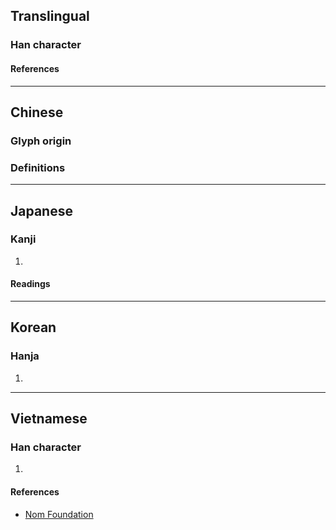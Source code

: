 {{character info/new}}
==Translingual==

===Han character===
{{Han char|rn=64|rad=手|as=16|sn=19|four=|canj=QMHM|ids=⿰扌歷}}

====References====
{{Han ref|kx=0462.280|dkj=12957|dj=0811.280|hdz=31982.090|uh=650A}}

----

==Chinese==

===Glyph origin===
{{Han etym}}

===Definitions===
{{zh-see|擽|v}}

----

==Japanese==

===Kanji===
{{ja-kanji|grade=|rs=手16}}

# {{defn|lang=ja|sort=手16}}

====Readings====
{{ja-readings
|on=ふき, りゃく
|kun=うつ
}}

----

==Korean==

===Hanja===
{{ko-hanja|hangeul=[[려]]>[[여]]|eumhun=|rv=ryeo>yeo|mr=ryŏ>yŏ|y=lye>ye}}

# {{defn|lang=ko|sort=手16}}

----

==Vietnamese==

===Han character===
{{vi-readings|rs=手16|reading=[[lách]], [[rạch]], [[rịch]], [[vạch]]}}

# {{defn|lang=vi|sort=手16}}

====References====
* [http://nomfoundation.org/common/nom_details.php?codepoint=650a Nom Foundation]
